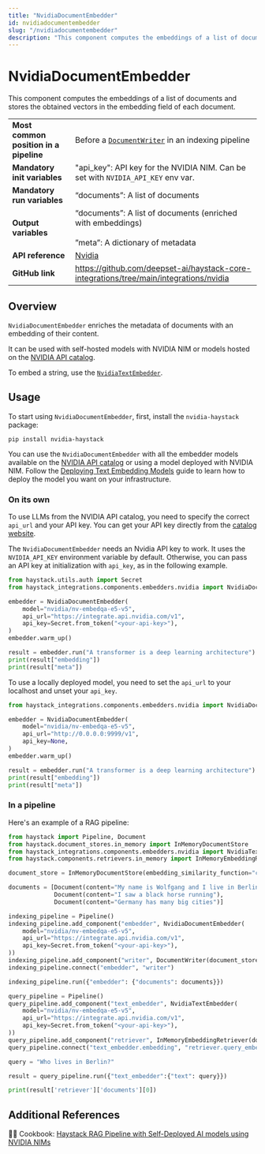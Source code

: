 ```yaml
---
title: "NvidiaDocumentEmbedder"
id: nvidiadocumentembedder
slug: "/nvidiadocumentembedder"
description: "This component computes the embeddings of a list of documents and stores the obtained vectors in the embedding field of each document."
---
```


# NvidiaDocumentEmbedder

This component computes the embeddings of a list of documents and stores the obtained vectors in the embedding field of each document.

|  |  |
| --- | --- |
| **Most common position in a pipeline** | Before a [`DocumentWriter`](/docs/pipeline-components/writers/documentwriter.mdx)  in an indexing pipeline |
| **Mandatory init variables** | "api_key": API key for the NVIDIA NIM. Can be set with `NVIDIA_API_KEY` env var. |
| **Mandatory run variables** | “documents”: A list of documents |
| **Output variables** | “documents”: A list of documents (enriched with embeddings)  <br /> <br />”meta”: A dictionary of metadata |
| **API reference** | [Nvidia](/reference/integrations-nvidia) |
| **GitHub link** | https://github.com/deepset-ai/haystack-core-integrations/tree/main/integrations/nvidia |

## Overview

`NvidiaDocumentEmbedder` enriches the metadata of documents with an embedding of their content.

It can be used with self-hosted models with NVIDIA NIM or models hosted on the [NVIDIA API catalog](https://build.nvidia.com/explore/discover).

To embed a string, use the [`NvidiaTextEmbedder`](nvidiatextembedder.mdx).

## Usage

To start using `NvidiaDocumentEmbedder`, first, install the `nvidia-haystack` package:

```shell
pip install nvidia-haystack
```

You can use the `NvidiaDocumentEmbedder` with all the embedder models available on the [NVIDIA API catalog](https://docs.api.nvidia.com/nim/reference) or using a model deployed with NVIDIA NIM. Follow the [Deploying Text Embedding Models](https://developer.nvidia.com/docs/nemo-microservices/embedding/source/deploy.html) guide to learn how to deploy the model you want on your infrastructure.

### On its own

To use LLMs from the NVIDIA API catalog, you need to specify the correct `api_url` and your API key. You can get your API key directly from the [catalog website](https://build.nvidia.com/explore/discover).

The `NvidiaDocumentEmbedder` needs an Nvidia API key to work. It uses the `NVIDIA_API_KEY` environment variable by default. Otherwise, you can pass an API key at initialization with `api_key`, as in the following example.

```python
from haystack.utils.auth import Secret
from haystack_integrations.components.embedders.nvidia import NvidiaDocumentEmbedder

embedder = NvidiaDocumentEmbedder(
    model="nvidia/nv-embedqa-e5-v5",
    api_url="https://integrate.api.nvidia.com/v1",
    api_key=Secret.from_token("<your-api-key>"),
)
embedder.warm_up()

result = embedder.run("A transformer is a deep learning architecture")
print(result["embedding"])
print(result["meta"])
```

To use a locally deployed model, you need to set the `api_url` to your localhost and unset your `api_key`.

```python
from haystack_integrations.components.embedders.nvidia import NvidiaDocumentEmbedder

embedder = NvidiaDocumentEmbedder(
    model="nvidia/nv-embedqa-e5-v5",
    api_url="http://0.0.0.0:9999/v1",
    api_key=None,
)
embedder.warm_up()

result = embedder.run("A transformer is a deep learning architecture")
print(result["embedding"])
print(result["meta"])
```

### In a pipeline

Here's an example of a RAG pipeline:

```python
from haystack import Pipeline, Document
from haystack.document_stores.in_memory import InMemoryDocumentStore
from haystack_integrations.components.embedders.nvidia import NvidiaTextEmbedder, NvidiaDocumentEmbedder
from haystack.components.retrievers.in_memory import InMemoryEmbeddingRetriever

document_store = InMemoryDocumentStore(embedding_similarity_function="cosine")

documents = [Document(content="My name is Wolfgang and I live in Berlin"),
             Document(content="I saw a black horse running"),
             Document(content="Germany has many big cities")]

indexing_pipeline = Pipeline()
indexing_pipeline.add_component("embedder", NvidiaDocumentEmbedder(
    model="nvidia/nv-embedqa-e5-v5",
    api_url="https://integrate.api.nvidia.com/v1",
    api_key=Secret.from_token("<your-api-key>"),
))
indexing_pipeline.add_component("writer", DocumentWriter(document_store=document_store))
indexing_pipeline.connect("embedder", "writer")

indexing_pipeline.run({"embedder": {"documents": documents}})

query_pipeline = Pipeline()
query_pipeline.add_component("text_embedder", NvidiaTextEmbedder(
    model="nvidia/nv-embedqa-e5-v5",
    api_url="https://integrate.api.nvidia.com/v1",
    api_key=Secret.from_token("<your-api-key>"),
))
query_pipeline.add_component("retriever", InMemoryEmbeddingRetriever(document_store=document_store))
query_pipeline.connect("text_embedder.embedding", "retriever.query_embedding")

query = "Who lives in Berlin?"

result = query_pipeline.run({"text_embedder":{"text": query}})

print(result['retriever']['documents'][0])
```

## Additional References

:cook: Cookbook: [Haystack RAG Pipeline with Self-Deployed AI models using NVIDIA NIMs](https://haystack.deepset.ai/cookbook/rag-with-nims)
